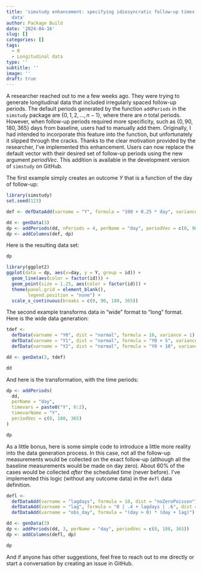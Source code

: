 ```yaml
---
title: 'simstudy enhancement: specifying idiosyncratic follow-up times for longitudinal
  data'
author: Package Build
date: '2024-04-16'
slug: []
categories: []
tags:
  - R
  - Longitudinal data
type: ''
subtitle: ''
image: ''
draft: true
---
```


A researcher reached out to me a few weeks ago. They were trying to generate longitudinal data that included irregularly spaced follow-up periods. The default periods generated by the function `addPeriods` in the `simstudy` package are $\{0, 1, 2, ..., n - 1\}$, where there are $n$ total periods. However, when follow-up periods required more specificity, such as $\{0, 90, 180, 365\}$ days from baseline, users had to manually add them. Originally, I had intended to incorporate this feature into the function, but unfortunately it slipped through the cracks. Thanks to the clear motivation provided by the researcher, I've implemented this enhancement. Users can now replace the default vector with their desired set of follow-up periods using the new argument *periodVec*. This addition is available in the development version of `simstudy` on GitHub.

The first example simply creates an outcome $Y$ that is a function of the day of follow-up:

```r
library(simstudy)
set.seed(123)

def <- defDataAdd(varname = "Y", formula = "100 + 0.25 * day", variance = 400)

dd <- genData(3)
dp <- addPeriods(dd, nPeriods = 4, perName = "day", periodVec = c(0, 90, 180, 365))
dp <- addColumns(def, dp)
```

Here is the resulting data set:

```r
dp
```

```r
library(ggplot2)
ggplot(data = dp, aes(x=day, y = Y, group = id)) +
  geom_line(aes(color = factor(id))) +
  geom_point(size = 1.25, aes(color = factor(id))) +
  theme(panel.grid = element_blank(),
        legend.position = "none") +
  scale_x_continuous(breaks = c(0, 90, 180, 365))
```

The second example transforms data in "wide" format to "long" format. Here is the wide data generation:

```r
tdef <- 
  defData(varname = "Y0", dist = "normal", formula = 10, variance = 1) |>
  defData(varname = "Y1", dist = "normal", formula = "Y0 + 5", variance = 1) |>
  defData(varname = "Y2", dist = "normal", formula = "Y0 + 10", variance = 1)

dd <- genData(3, tdef)
```

```r
dd
```

And here is the transformation, with the time periods:

```r
dp <- addPeriods(
  dd, 
  perName = "day", 
  timevars = paste0("Y", 0:2),
  timevarName = "Y",
  periodVec = c(0, 180, 365)
)
```

```r
dp
```

As a little bonus, here is some simple code to introduce a little more reality into the data generation process. In this case, not all the follow-up measurements would be collected on the exact follow-up (although all the baseline measurements would be made on day zero). About 60\% of the cases would be collected *after* the scheduled time (never before). I've implemented this logic (without any outcome data) in the `defl` data definition.

```r
defl <- 
  defDataAdd(varname = "lagdays", formula = 10, dist = "noZeroPoisson") |>
  defDataAdd(varname = "lag", formula = "0 | .4 + lagdays | .6", dist = "mixture") |>
  defDataAdd(varname = "obs_day", formula = "(day > 0) * (day + lag)")

dd <- genData(3)
dp <- addPeriods(dd, 3, perName = "day", periodVec = c(0, 180, 365))
dp <- addColumns(defl, dp)
```

```r
dp
```

And if anyone has other suggestions, feel free to reach out to me directly or start a conversation by creating an issue in GitHub.

